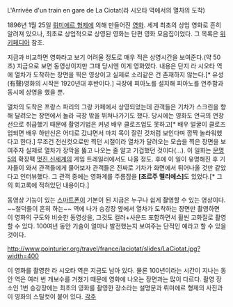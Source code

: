 L'Arrivée d'un train en gare de La Ciotat(라 시오타 역에서의 열차의 도착)

{{{#!html
<iframe width="420" height="315" src="//www.youtube.com/embed/v6i3uccnZhQ?rel=0" frameborder="0" allowfullscreen></iframe>
}}}

1896년 1월 25일 [[뤼미에르 형제]]에 의해 만들어진 [[영화]]. 세계 최초의 상업 영화로 흔히 알려져 있으나, 최초로 상업적으로 상영된 영화는 단편 영화 모음집이었다. 그 목록은 [http://en.wikipedia.org/wiki/Auguste_and_Louis_Lumi%C3%A8re 위키페디아] 참조.

지금과 비교하면 영화라고 보기 어려울 정도로 매우 적은 상영시간을 보여준다.(약 50초) 지금으로 보면 동영상이지만 그때 당시엔 이게 영화였다. 내용은 단지 라 시오타 역에 열차가 도착하는 장면을 찍은 영상이고 실제로 소리같은 건 존재하지 않는다.[* 유성(有聲)영화의 시작은 1920년대 후반이다.] 극장에 피아노를 설치해 피아노를 연주함과 동시에 상영을 했을 뿐.

열차의 도착은 프랑스 파리의 그랑 카페에서 상영되었는데 관객들은 기차가 스크린을 향해 달려오는 장면에서 놀라 극장 밖을 뛰쳐나가기도 했다. 당시에는 영화도 연극의 연장선으로 취급했기 때문에 촬영기법은 커녕 배우 클로즈업도 못하고[* 배우 얼굴이 클로즈업되면 배우 하반신은 어디로 갔냐면서 마치 목이 잘린 것처럼 보인다며 깜짝 놀라워했다고 한다.] 무조건 전신컷으로만 찍던 시절이라 열차가 달려오는 모습을 찍은 장면을 보여주자 실제로 열차가 장막을 뚫고 나오는 줄 알고 기겁했던 것이다(…). 이 일화는 [[문명 5]]의 확장팩 [[멋진 신세계]]의 게임 트레일러에서도 나올 정도. 후에 이 일이 유명해진 후 기자들이 와서 관객들에게 물어보자 관객들은 진짜로 기차가 화면에서 튀어나올 것만 같았다고 인터뷰했다. 그 관객 중에는 영화계를 주름잡을 '''[조르주 멜리에스]'''도 있었다.[* 그의 회고록에 적혀있던 내용이다.]

동영상 기능이 있는 [[스마트폰]]이 기본이 된 지금은 누구나 쉽게 촬영할 수 있는 영상이다. ~~철덕들이 흔히 하는~~ 역에 나가 승강장 옆에서 열차가 도착하는 장면만 촬영하면 이 영화의 구도와 비슷한 동영상을, 그것도 컬러+사운드 포함하면서 휠씬 고화질로 촬영할 수 있다. 100여년 동안 기술이 얼마나 발전했는지 보여주는 단적인 예라고 할 수 있을 것이다.

http://www.pointurier.org/travel/france/laciotat/slides/LaCiotat.jpg?width=400

이 영화를 촬영한 라 시오타 역은 지금도 남아 있다. 물론 100년이라는 시간이 지나는 동안 역은 여러 번 개보수를 거쳤기 때문에 영화에 나오는 장면과는 많이 다르다. 촬영 장소인 1번 승강장에는 최초의 영화를 촬영한 장소라는 설명문과 뤼미에르 형제의 사진과 이 영화의 스틸컷이 붙어 있다.
[[각주]]
